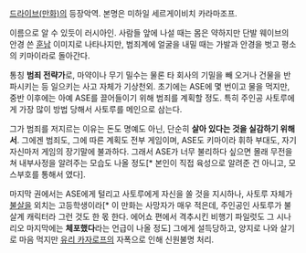 [[드라이브(만화)]]의 등장악역. 본명은 미하일 세르게이비치 카라마조프.
 
이름으로 알 수 있듯이 러시아인. 사람들 앞에 나설 때는 몸은 약하지만 단발 웨이브의 안경 쓴 [[훈남]] 이미지로 나타나지만, 범죄계에 얼굴을 내밀 때는 가발과 안경을 벗고 평소의 키마이라로 돌아간다.

통칭 '''범죄 전략가'''로, 마약이나 무기 밀수는 물론 타 회사의 기밀을 빼 오거나 건물을 반파시키는 등 일으키는 사고 자체가 기상천외. 초기에는 ASE에 몇 번이고 물을 먹지만, 중반 이후에는 아예 ASE를 끌어들이기 위해 범죄를 계획할 정도. 특히 주인공 사토루에게 가장 많이 방법 당해서 사토루를 메인으로 삼는다.

그가 범죄를 저지르는 이유는 돈도 명예도 아닌, 단순히 '''살아 있다는 것을 실감하기 위해서'''. 그에겐 범죄도, 그에 따른 계획도 전부 게임이며, ASE도 키마이라 휘하 부대도, 자기 자신마저 게임의 장기말에 불과하다. 그래서 ASE가 너무 불리하다 싶으면 몰래 무전을 쳐 내부사정을 알려주는 모습도 나올 정도[* 본인이 직접 육성으로 알려준 건 아니고, 모스부호를 통해서 였다].

마지막 권에서는 ASE에게 털리고 사토루에게 자신을 쏠 것을 지시하나, 사토루 자체가 [[불살]]을 외치는 고등학생이라[* 이 만화는 사망자가 매우 적은데, 주인공인 사토루가 불살계 캐릭터라 그런 것도 한 몫 한다. 에어쇼 편에서 격추시킨 비행기 파일럿도 그 시나리오 마지막에는 '''체포했다'''라는 언급이 나올 정도] 그에게 설득당하고, 양지로 나와 살기로 마음 먹지만 [[유리 카자로프]]의 자폭으로 인해 신원불명 처리.
